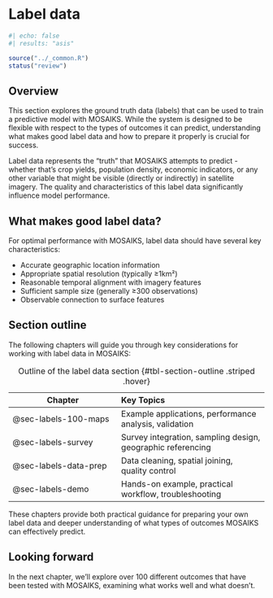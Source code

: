 # Label data {#sec-labels}
```r
#| echo: false
#| results: "asis"

source("../_common.R")
status("review")
```

## Overview

This section explores the ground truth data (labels) that can be used to train a predictive model with MOSAIKS. While the system is designed to be flexible with respect to the types of outcomes it can predict, understanding what makes good label data and how to prepare it properly is crucial for success.

Label data represents the "truth" that MOSAIKS attempts to predict - whether that's crop yields, population density, economic indicators, or any other variable that might be visible (directly or indirectly) in satellite imagery. The quality and characteristics of this label data significantly influence model performance.

## What makes good label data?

For optimal performance with MOSAIKS, label data should have several key characteristics:

- Accurate geographic location information
- Appropriate spatial resolution (typically ≥1km²)
- Reasonable temporal alignment with imagery features
- Sufficient sample size (generally ≥300 observations)
- Observable connection to surface features

## Section outline

The following chapters will guide you through key considerations for working with label data in MOSAIKS:

| Chapter | Key Topics |
|---------|:-----------|
| @sec-labels-100-maps | Example applications, performance analysis, validation |
| @sec-labels-survey | Survey integration, sampling design, geographic referencing |
| @sec-labels-data-prep | Data cleaning, spatial joining, quality control |
| @sec-labels-demo | Hands-on example, practical workflow, troubleshooting |

: Outline of the label data section {#tbl-section-outline .striped .hover}

These chapters provide both practical guidance for preparing your own label data and deeper understanding of what types of outcomes MOSAIKS can effectively predict.

::: {.callout-note}
# Looking forward

In the next chapter, we'll explore over 100 different outcomes that have been tested with MOSAIKS, examining what works well and what doesn't.
:::


